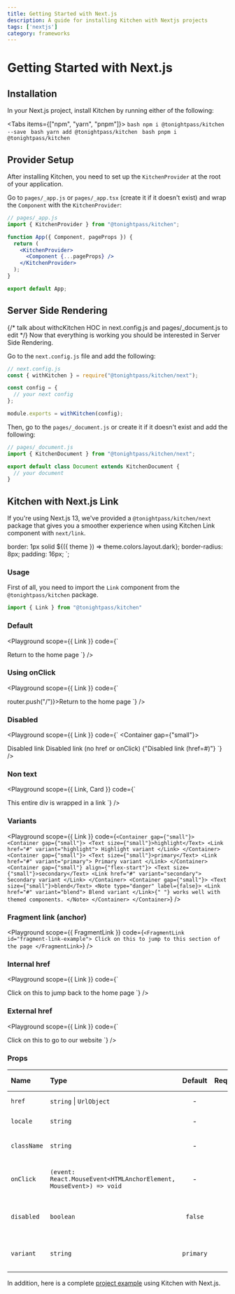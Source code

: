 ```yaml
---
title: Getting Started with Next.js
description: A guide for installing Kitchen with Nextjs projects
tags: ['nextjs']
category: frameworks
---
```



# Getting Started with Next.js

## Installation
In your Next.js project, install Kitchen by running either of the following:

<Tabs items={["npm", "yarn", "pnpm"]}>
  <Tab>
    ```bash
    npm i @tonightpass/kitchen --save
    ```
  </Tab>
  <Tab>
    ```bash
    yarn add @tonightpass/kitchen
    ```
  </Tab>
  <Tab>
    ```bash
    pnpm i @tonightpass/kitchen
    ```
  </Tab>
</Tabs>

## Provider Setup

After installing Kitchen, you need to set up the `KitchenProvider` at the root 
of your application.

Go to `pages/_app.js` or `pages/_app.tsx` (create it if it doesn't exist) and
wrap the `Component` with the `KitchenProvider`:

```jsx
// pages/_app.js
import { KitchenProvider } from "@tonightpass/kitchen";

function App({ Component, pageProps }) {
  return (
    <KitchenProvider>
      <Component {...pageProps} />
    </KitchenProvider>
  );
}

export default App;
```

## Server Side Rendering
{/* talk about withcKitchen HOC in next.config.js and pages/_document.js to edit */}
Now that everything is working you should be interested in Server Side Rendering.

Go to the `next.config.js` file and add the following:

```js
// next.config.js
const { withKitchen } = require("@tonightpass/kitchen/next");

const config = {
  // your next config
};

module.exports = withKitchen(config);
```

Then, go to the `pages/_document.js` or create it if it doesn't exist and add the following:

```jsx
// pages/_document.js
import { KitchenDocument } from "@tonightpass/kitchen/next";

export default class Document extends KitchenDocument {
  // your document
}
```

## Kitchen with Next.js Link

If you're using Next.js 13, we've provided a `@tonightpass/kitchen/next` package that
gives you a smoother experience when using Kitchen Link component with
`next/link`.

  border: 1px solid ${({ theme }) => theme.colors.layout.dark};
  border-radius: 8px;
  padding: 16px;
`;

### Usage

First of all, you need to import the `Link` component from the `@tonightpass/kitchen` package.

```js
import { Link } from "@tonightpass/kitchen"
```

### Default

<Playground
scope={{ Link }}
  code={`
  <Link href="/">Return to the home page</Link>
`}
/>

### Using onClick

<Playground
scope={{ Link }}
  code={`
  <Link onClick={() => router.push("/")}>Return to the home page</Link>
`}
/>

### Disabled


<Playground
scope={{ Link }}
  code={`
<Container gap={"small"}>
  <Link disabled>Disabled link</Link>
  <Link href={undefined} onClick={undefined}>
    Disabled link (no href or onClick)
  </Link>
  <Link href="#" disabled>
    {"Disabled link (href=#)"}
  </Link>
</Container>
`}
/>

### Non text

<Playground
scope={{ Link, Card }}
  code={`
<Link href="/">
  <Card>This entire div is wrapped in a link</Card>
</Link>
`}
/>

### Variants

<Playground
scope={{ Link }}
  code={`
<Container gap={"small"}>
  <Container gap={"small"}>
    <Text size={"small"}>highlight</Text>
    <Link href="#" variant="highlight">
      Highlight variant
    </Link>
  </Container>
  <Container gap={"small"}>
    <Text size={"small"}>primary</Text>
      <Link href="#" variant="primary">
        Primary variant
      </Link>
  </Container>
  <Container gap={"small"} align={"flex-start"}>
    <Text size={"small"}>secondary</Text>
      <Link href="#" variant="secondary">
        Secondary variant
      </Link>
  </Container>
  <Container gap={"small"}>
    <Text size={"small"}>blend</Text>
    <Note type="danger" label={false}>
      <Link href="#" variant="blend">
        Blend variant
      </Link>{" "}
      works well with themed components.
    </Note>
  </Container>
</Container>
`}
/>

### Fragment link (anchor)

<Playground
scope={{ FragmentLink }}
  code={`
<FragmentLink id="fragment-link-example">
  Click on this to jump to this section of the page
</FragmentLink>
`}
/>

### Internal href

<Playground
scope={{ Link }}
  code={`
<Link href="/">Click on this to jump back to the home page</Link>
`}
/>

### External href

<Playground
scope={{ Link }}
  code={`
<Link href="https://tonightpass.com/">
  Click on this to go to our website
</Link>
`}
/>

### Props

| Name | Type | Default | Required | Description | Accepted values |
| :--- | :--- | :-----: | :------: | :---------- | :-------------- |
| `href` | `string` \| `UrlObject` | - | - | The href of the link. | - |
| `locale` | `string` | - | - | The locale of the link. | - |
| `className` | `string` | - | - | The classname of the link. | - |
| `onClick` | `(event: React.MouseEvent<HTMLAnchorElement, MouseEvent>) => void` | - | - | The click event handler of the link. | - |
| `disabled` | `boolean` | `false` | - | The status (disabled or not) of the link. | - |
| `variant` | `string` | `primary` | - | The variant of the link. | `highlight`, `primary`, `secondary`, `blend` |

In addition, here is a complete [project example](https://github.com/tonightpass/kitchen/tree/master/examples/next-typescript) using Kitchen with Next.js.